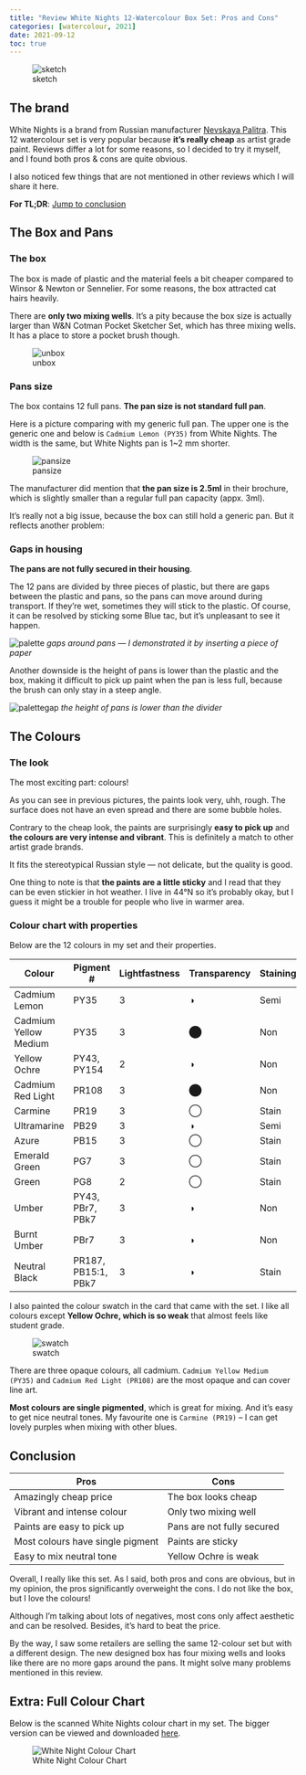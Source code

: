 ```yaml
---
title: "Review White Nights 12-Watercolour Box Set: Pros and Cons"
categories: [watercolour, 2021]
date: 2021-09-12
toc: true
---
```


![sketch](sketch.jpg)

## The brand

White Nights is a brand from Russian manufacturer [Nevskaya Palitra](https://www.nevapalette.com). This 12 watercolour set is very popular because **it's really cheap** as artist grade paint. Reviews differ a lot for some reasons, so I decided to try it myself, and I found both pros & cons are quite obvious.

I also noticed few things that are not mentioned in other reviews which I will share it here.

**For TL;DR**: [Jump to conclusion](#conclusion)

## The Box and Pans

### The box

The box is made of plastic and the material feels a bit cheaper compared to Winsor & Newton or Sennelier. For some reasons, the box attracted cat hairs heavily.

There are **only two mixing wells**. It's a pity because the box size is actually larger than W&N Cotman Pocket Sketcher Set, which has three mixing wells. It has a place to store a pocket brush though.

![unbox](unbox.jpg)

### Pans size

 The box contains 12 full pans. **The pan size is not standard full pan**.

Here is a picture comparing with my generic full pan. The upper one is the generic one and below is `Cadmium Lemon (PY35)` from White Nights. The width is the same, but White Nights pan is 1~2 mm shorter.

![pansize](pansize.jpg)

The manufacturer did mention that **the pan size is 2.5ml** in their brochure, which is slightly smaller than a regular full pan capacity (appx. 3ml).

It's really not a big issue, because the box can still hold a generic pan. But it reflects another problem:

### Gaps in housing

**The pans are not fully secured in their housing**.

The 12 pans are divided by three pieces of plastic, but there are gaps between the plastic and pans, so the pans can move around during transport. If they're wet, sometimes they will stick to the plastic. Of course, it can be resolved by sticking some Blue tac, but it's unpleasant to see it happen.

![palette](palette.jpg)
*gaps around pans — I demonstrated it by inserting a piece of paper*

Another downside is the height of pans is lower than the plastic and the box, making it difficult to pick up paint when the pan is less full, because the brush can only stay in a steep angle.

![palettegap](palettegap.jpg)
*the height of pans is lower than the divider*

## The Colours

### The look

The most exciting part: colours!

As you can see in previous pictures, the paints look very, uhh, rough. The surface does not have an even spread and there are some bubble holes.

Contrary to the cheap look, the paints are surprisingly **easy to pick up** and **the colours are very intense and vibrant**. This is definitely a match to other artist grade brands.

It fits the stereotypical Russian style — not delicate, but the quality is good.

One thing to note is that **the paints are a little sticky** and I read that they can be even stickier in hot weather. I live in 44°N so it's probably okay, but I guess it might be a trouble for people who live in warmer area.

### Colour chart with properties

Below are the 12 colours in my set and their properties.

| Colour | Pigment # | Lightfastness | Transparency | Staining | Granulating |
|--------|--------|--------|--------|--------|--------|
| Cadmium Lemon | PY35 | 3 | ◑ | Semi | |
| Cadmium Yellow Medium | PY35 | 3 | ⬤ | Non | |
| Yellow Ochre | PY43, PY154 | 2 | ◑ | Non | |
| Cadmium Red Light | PR108 | 3 | ⬤ | Non | Y |
| Carmine | PR19 | 3 | ◯ | Stain | |
| Ultramarine | PB29 | 3 | ◑ | Semi | Y |
| Azure | PB15 | 3 | ◯ | Stain | |
| Emerald Green | PG7 | 3 | ◯ | Stain | |
| Green | PG8 | 2 | ◯ | Stain | |
| Umber | PY43, PBr7, PBk7 | 3 | ◑ | Non | |
| Burnt Umber | PBr7 | 3 | ◑ | Non | Y |
| Neutral Black | PR187, PB15:1, PBk7 | 3 | ◑ | Stain | |

I also painted the colour swatch in the card that came with the set. I like all colours except **Yellow Ochre, which is so weak** that almost feels like student grade.

![swatch](swatch.jpg)

There are three opaque colours, all cadmium. `Cadmium Yellow Medium (PY35)` and `Cadmium Red Light (PR108)` are the most opaque and can cover line art.

**Most colours are single pigmented**, which is great for mixing. And it's easy to get nice neutral tones. My favourite one is `Carmine (PR19)` – I can get lovely purples when mixing with other blues.

## Conclusion

| Pros      | Cons |
| ----------- | ----------- |
| Amazingly cheap price     | The box looks cheap      |
| Vibrant and intense colour  | Only two mixing well        |
| Paints are easy to pick up  | Pans are not fully secured        |
| Most colours have single pigment | Paints are sticky |
| Easy to mix neutral tone | Yellow Ochre is weak |

Overall, I really like this set. As I said, both pros and cons are obvious, but in my opinion, the pros significantly overweight the cons. I do not like the box, but I love the colours!

Although I'm talking about lots of negatives, most cons only affect aesthetic and can be resolved. Besides, it's hard to beat the price.

By the way, I saw some retailers are selling the same 12-colour set but with a different design. The new designed box has four mixing wells and looks like there are no more gaps around the pans. It might solve many problems mentioned in this review.

## Extra: Full Colour Chart

Below is the scanned White Nights colour chart in my set. The bigger version can be viewed and downloaded [here](whiteNightsColorChart.jpeg).

![White Night Colour Chart](WhiteNightsColorChart.jpeg)